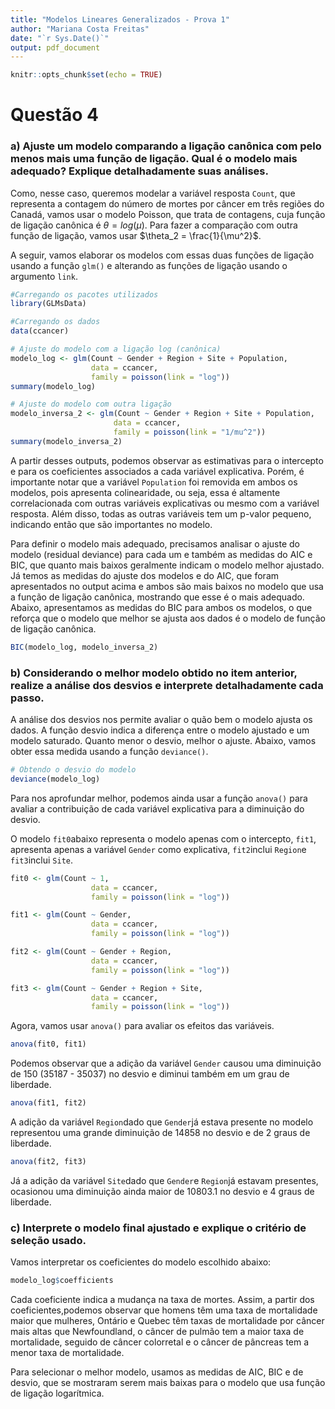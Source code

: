 ```yaml
---
title: "Modelos Lineares Generalizados - Prova 1"
author: "Mariana Costa Freitas"
date: "`r Sys.Date()`"
output: pdf_document
---
```


```r
knitr::opts_chunk$set(echo = TRUE)
```

# Questão 4

### a) Ajuste um modelo comparando a ligação canônica com pelo menos mais uma função de ligação. Qual é o modelo mais adequado? Explique detalhadamente suas análises.

Como, nesse caso, queremos modelar a variável resposta `Count`, que representa a contagem do número de mortes por câncer em três regiões do Canadá, vamos usar o modelo Poisson, que trata de contagens, cuja função de ligação canônica é $\theta = log(\mu)$. Para fazer a comparação com outra função de ligação, vamos usar $\theta_2 = \frac{1}{\mu^2}$.

A seguir, vamos elaborar os modelos com essas duas funções de ligação usando a função `glm()` e alterando as funções de ligação usando o argumento `link`.

```r
#Carregando os pacotes utilizados
library(GLMsData)

#Carregando os dados
data(ccancer)

# Ajuste do modelo com a ligação log (canônica)
modelo_log <- glm(Count ~ Gender + Region + Site + Population, 
                  data = ccancer, 
                  family = poisson(link = "log"))
summary(modelo_log)

# Ajuste do modelo com outra ligação
modelo_inversa_2 <- glm(Count ~ Gender + Region + Site + Population, 
                       data = ccancer, 
                       family = poisson(link = "1/mu^2"))
summary(modelo_inversa_2)
```

A partir desses outputs, podemos observar as estimativas para o intercepto e para os coeficientes associados a cada variável explicativa. Porém, é importante notar que a variável `Population` foi removida em ambos os modelos, pois apresenta colinearidade, ou seja, essa é altamente correlacionada com outras variáveis explicativas ou mesmo com a variável resposta. Além disso, todas as outras variáveis tem um p-valor pequeno, indicando então que são importantes no modelo.

Para definir o modelo mais adequado, precisamos analisar o ajuste do modelo (residual deviance) para cada um e também as medidas do AIC e BIC, que quanto mais baixos geralmente indicam o modelo melhor ajustado. Já temos as medidas do ajuste dos modelos e do AIC, que foram apresentados no output acima e ambos são mais baixos no modelo que usa a função de ligação canônica, mostrando que esse é o mais adequado. Abaixo, apresentamos as medidas do BIC para ambos os modelos, o que reforça que o modelo que melhor se ajusta aos dados é o modelo de função de ligação canônica.

```r
BIC(modelo_log, modelo_inversa_2)

```

### b) Considerando o melhor modelo obtido no item anterior, realize a análise dos desvios e interprete detalhadamente cada passo.

A análise dos desvios nos permite avaliar o quão bem o modelo ajusta os dados. A função desvio indica a diferença entre o modelo ajustado e um modelo saturado. Quanto menor o desvio, melhor o ajuste. Abaixo, vamos obter essa medida usando a função `deviance()`.

```r
# Obtendo o desvio do modelo
deviance(modelo_log)

```

Para nos aprofundar melhor, podemos ainda usar a função `anova()` para avaliar a contribuição de cada variável explicativa para a diminuição do desvio.

O modelo `fit0`abaixo representa o modelo apenas com o intercepto, `fit1`, apresenta apenas a variável `Gender` como explicativa, `fit2`inclui `Region`e `fit3`inclui `Site`.

```r
fit0 <- glm(Count ~ 1, 
                  data = ccancer, 
                  family = poisson(link = "log"))

fit1 <- glm(Count ~ Gender, 
                  data = ccancer, 
                  family = poisson(link = "log"))

fit2 <- glm(Count ~ Gender + Region, 
                  data = ccancer, 
                  family = poisson(link = "log"))

fit3 <- glm(Count ~ Gender + Region + Site, 
                  data = ccancer, 
                  family = poisson(link = "log"))

```

Agora, vamos usar `anova()` para avaliar os efeitos das variáveis.

```r
anova(fit0, fit1)
```
Podemos observar que a adição da variável `Gender` causou uma diminuição de 150 (35187 - 35037) no desvio e diminui também em um grau de liberdade.

```r
anova(fit1, fit2)
```
A adição da variável `Region`dado que `Gender`já estava presente no modelo representou uma grande diminuição de 14858 no desvio e de 2 graus de liberdade.

```r
anova(fit2, fit3)
```
Já a adição da variável `Site`dado que `Gender`e `Region`já estavam presentes, ocasionou uma diminuição ainda maior de 10803.1 no desvio e 4 graus de liberdade.

### c) Interprete o modelo final ajustado e explique o critério de seleção usado.

Vamos interpretar os coeficientes do modelo escolhido abaixo:

```r
modelo_log$coefficients
```

Cada coeficiente indica a mudança na taxa de mortes. Assim, a partir dos coeficientes,podemos observar que homens têm uma taxa de mortalidade maior que mulheres, Ontário e Quebec têm taxas de mortalidade por câncer mais altas que Newfoundland, o câncer de pulmão tem a maior taxa de mortalidade, seguido de câncer colorretal e o câncer de pâncreas tem a menor taxa de mortalidade.

Para selecionar o melhor modelo, usamos as medidas de AIC, BIC e de desvio, que se mostraram serem mais baixas para o modelo que usa função de ligação logarítmica.






